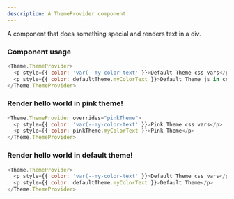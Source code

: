 ```yaml
---
description: A ThemeProvider component.
---
```



A component that does something special and renders text in a div.

### Component usage

```js
<Theme.ThemeProvider>
  <p style={{ color: 'var(--my-color-text' }}>Default Theme css vars</p>
  <p style={{ color: defaultTheme.myColorText }}>Default Theme js in css</p>
</Theme.ThemeProvider>
```

### Render hello world in pink theme!

```js
<Theme.ThemeProvider overrides="pinkTheme">
  <p style={{ color: 'var(--my-color-text' }}>Pink Theme css vars</p>
  <p style={{ color: pinkTheme.myColorText }}>Pink Theme</p>
</Theme.ThemeProvider>
```

### Render hello world in default theme!

```js live
<Theme.ThemeProvider>
  <p style={{ color: 'var(--my-color-text' }}>Default Theme css vars</p>
  <p style={{ color: defaultTheme.myColorText }}>Default Theme</p>
</Theme.ThemeProvider>
```

